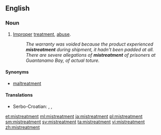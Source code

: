 ==English==
===Noun===
{{en-noun}}

#[[improper|Improper]] [[treatment]], [[abuse]].
#:''The warranty was voided because the product experienced '''mistreatment''' during shipment, it hadn't been padded at all.''
#:''There are severe allegations of '''mistreatment''' of prisoners at Guantanamo Bay, of actual toture.''


====Synonyms====
*[[maltreatment]]

====Translations====
{{trans-top|}}
{{trans-mid}}
* Serbo-Croatian: {{t|sh|loše postupanje|n}}, {{t|sh|zlostavljanje}}, {{t|sh|maltretiranje}}
{{trans-bottom}}

[[et:mistreatment]]
[[ml:mistreatment]]
[[ja:mistreatment]]
[[pl:mistreatment]]
[[sm:mistreatment]]
[[sv:mistreatment]]
[[ta:mistreatment]]
[[vi:mistreatment]]
[[zh:mistreatment]]